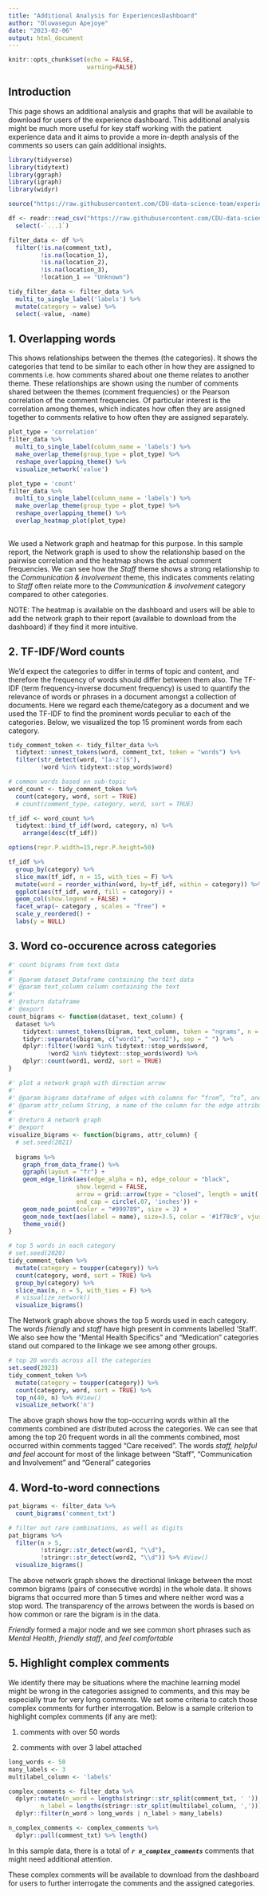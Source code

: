 ```yaml
---
title: "Additional Analysis for ExperiencesDashboard"
author: "Oluwasegun Apejoye"
date: "2023-02-06"
output: html_document
---
```


```r
knitr::opts_chunk$set(echo = FALSE, 
                      warning=FALSE)
```

## Introduction

This page shows an additional analysis and graphs that will be available to download for users of the experience dashboard. This additional analysis might be much more useful for key staff working with the patient experience data and it aims to provide a more in-depth analysis of the comments so users can gain additional insights.

```r
library(tidyverse)
library(tidytext)
library(ggraph)
library(igraph)
library(widyr)

source("https://raw.githubusercontent.com/CDU-data-science-team/experiencesdashboard/development/R/utils_overlap_plot_helpers.R")

df <- readr::read_csv("https://raw.githubusercontent.com/CDU-data-science-team/experiencesdashboard/development/data-raw/multilabeled_data.csv", show_col_types = FALSE) %>%
  select(-`...1`)

filter_data <- df %>%
  filter(!is.na(comment_txt),
         !is.na(location_1),
         !is.na(location_2),
         !is.na(location_3),
         !location_1 == "Unknown") 

tidy_filter_data <- filter_data %>%
  multi_to_single_label('labels') %>% 
  mutate(category = value) %>% 
  select(-value, -name)

```

## 1. Overlapping words

This shows relationships between the themes (the categories). It shows the categories that tend to be similar to each other in how they are assigned to comments i.e. how comments shared about one theme relates to another theme. These relationships are shown using the number of comments shared between the themes (comment frequencies) or the Pearson correlation of the comment frequencies. Of particular interest is the correlation among themes, which indicates how often they are assigned together to comments relative to how often they are assigned separately.

```r
plot_type = 'correlation'
filter_data %>% 
  multi_to_single_label(column_name = 'labels') %>% 
  make_overlap_theme(group_type = plot_type) %>% 
  reshape_overlapping_theme() %>% 
  visualize_network('value')

plot_type = 'count'
filter_data %>% 
  multi_to_single_label(column_name = 'labels') %>% 
  make_overlap_theme(group_type = plot_type) %>% 
  reshape_overlapping_theme() %>%  
  overlap_heatmap_plot(plot_type)
  
```

We used a Network graph and heatmap for this purpose. In this sample report, the Network graph is used to show the relationship based on the pairwise correlation and the heatmap shows the actual comment frequencies. We can see how the *Staff* theme shows a strong relationship to the *Communication & involvement* theme, this indicates comments relating to *Staff* often relate more to the *Communication & involvement* category compared to other categories.

NOTE: The heatmap is available on the dashboard and users will be able to add the network graph to their report (available to download from the dashboard) if they find it more intuitive.

## 2. TF-IDF/Word counts

We’d expect the categories to differ in terms of topic and content, and therefore the frequency of words should differ between them also. The TF-IDF (term frequency-inverse document frequency) is used to quantify the relevance of words or phrases in a document amongst a collection of documents. Here we regard each theme/category as a document and we used the TF-IDF to find the prominent words peculiar to each of the categories. Below, we visualized the top 15 prominent words from each category.

```r
tidy_comment_token <- tidy_filter_data %>% 
  tidytext::unnest_tokens(word, comment_txt, token = "words") %>%
  filter(str_detect(word, "[a-z']$"),
         !word %in% tidytext::stop_words$word)

# common words based on sub-topic
word_count <- tidy_comment_token %>% 
  count(category, word, sort = TRUE) 
  # count(comment_type, category, word, sort = TRUE) 

tf_idf <- word_count %>%
  tidytext::bind_tf_idf(word, category, n) %>%
    arrange(desc(tf_idf))

options(repr.P.width=15,repr.P.height=50)

tf_idf %>%
  group_by(category) %>%
  slice_max(tf_idf, n = 15, with_ties = F) %>%
  mutate(word = reorder_within(word, by=tf_idf, within = category)) %>%   
  ggplot(aes(tf_idf, word, fill = category)) +
  geom_col(show.legend = FALSE) +
  facet_wrap(~ category , scales = "free") +
  scale_y_reordered() +
  labs(y = NULL)
```

## 3. Word co-occurence across categories

```r
#' count bigrams from text data
#'
#' @param dataset Dataframe containing the text data
#' @param text_column column containing the text
#'
#' @return dataframe
#' @export
count_bigrams <- function(dataset, text_column) {
  dataset %>%
    tidytext::unnest_tokens(bigram, text_column, token = "ngrams", n = 2) %>%
    tidyr::separate(bigram, c("word1", "word2"), sep = " ") %>%
    dplyr::filter(!word1 %in% tidytext::stop_words$word,
           !word2 %in% tidytext::stop_words$word) %>%
    dplyr::count(word1, word2, sort = TRUE)
}

#' plot a network graph with direction arrow
#'
#' @param bigrams dataframe of edges with columns for “from”, “to”, and edge attributes. “from” and “to” column names can be any name
#' @param attr_column String, a name of the column for the edge attributes 
#'
#' @return A network graph
#' @export
visualize_bigrams <- function(bigrams, attr_column) {
  # set.seed(2021)
  
  bigrams %>%
    graph_from_data_frame() %>% 
    ggraph(layout = "fr") +
    geom_edge_link(aes(edge_alpha = n), edge_colour = "black",
                   show.legend = FALSE,
                   arrow = grid::arrow(type = "closed", length = unit(.07, "inches")),
                   end_cap = circle(.07, 'inches')) +
    geom_node_point(color = "#999789", size = 3) +
    geom_node_text(aes(label = name), size=3.5, color = '#1f78c9', vjust = 1) +
    theme_void()
}

# top 5 words in each category 
# set.seed(2020)
tidy_comment_token %>% 
  mutate(category = toupper(category)) %>% 
  count(category, word, sort = TRUE) %>% 
  group_by(category) %>%
  slice_max(n, n = 5, with_ties = F) %>%
  # visualize_network()
  visualize_bigrams()
```

The Network graph above shows the top 5 words used in each category. The words *friendly* and *staff* have high present in comments labelled 'Staff'. We also see how the "Mental Health Specifics" and "Medication" categories stand out compared to the linkage we see among other groups.

```r
# top 20 words across all the categories
set.seed(2023)
tidy_comment_token %>% 
  mutate(category = toupper(category)) %>% 
  count(category, word, sort = TRUE) %>% 
  top_n(40, n) %>% #View()
  visualize_network('n')

```

The above graph shows how the top-occurring words within all the comments combined are distributed across the categories. We can see that among the top 20 frequent words in all the comments combined, most occurred within comments tagged "Care received". The words *staff, helpful and feel* account for most of the linkage between "Staff", "Communication and Involvement" and "General" categories

## 4. Word-to-word connections

```r
pat_bigrams <- filter_data %>%
  count_bigrams('comment_txt')

# filter out rare combinations, as well as digits
pat_bigrams %>%
  filter(n > 5,
         !stringr::str_detect(word1, "\\d"),
         !stringr::str_detect(word2, "\\d")) %>% #View()
  visualize_bigrams()

```

The above network graph shows the directional linkage between the most common bigrams (pairs of consecutive words) in the whole data. It shows bigrams that occurred more than 5 times and where neither word was a stop word. The transparency of the arrows between the words is based on how common or rare the bigram is in the data.

*Friendly* formed a major node and we see common short phrases such as *Mental Health*, *friendly staff*, and *feel comfortable*

## 5. Highlight complex comments  

We identify there may be situations where the machine learning model might be wrong in the categories assigned to comments, and this may be especially true for very long comments. We set some criteria to catch those complex comments for further interrogation. Below is a sample criterion to highlight complex comments (if any are met):

1. comments with over 50 words

2. comments with over 3 label attached
 
```r

long_words <- 50
many_labels <- 3
multilabel_column <- 'labels'

complex_comments <- filter_data %>% 
  dplyr::mutate(n_word = lengths(stringr::str_split(comment_txt, ' ')),
         n_label = lengths(stringr::str_split(multilabel_column, ','))) %>% 
  dplyr::filter(n_word > long_words | n_label > many_labels) 

n_complex_comments <- complex_comments %>% 
  dplyr::pull(comment_txt) %>% length()

```


In this sample data, there is a total of **_`r n_complex_comments`_** comments that might need additional attention. 

These complex comments will be available to download from the dashboard for users to further interrogate the comments and the assigned categories.
